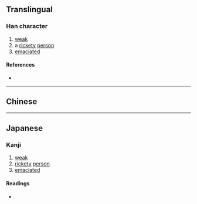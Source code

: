 {{character info}}
==Translingual==

===Han character===
{{Han char|rn=43|rad=尢|as=04|sn=7|four=|canj=CUMG|ids=⿺尣王}}

# [[weak]]
# a [[rickety]] [[person]]
# [[emaciated]]

====References====
* {{Han ref|kx=0298.120|dkj=07557|dj=0593.160|hdz=10553.020|uh=5C29|ud=23593}}

----

==Chinese==
{{zh-see|尪|v}}

----

==Japanese==

===Kanji===
{{ja-kanji|grade=|rs=尢04}}

# [[weak]]
# [[rickety]] [[person]]
# [[emaciated]]

====Readings====
* {{ja-readings|on=[[おう]] (ō)|kun=[[あしなえ]] (ashinae), [[すねのまがったひと]] (sunenomagattahito)}}